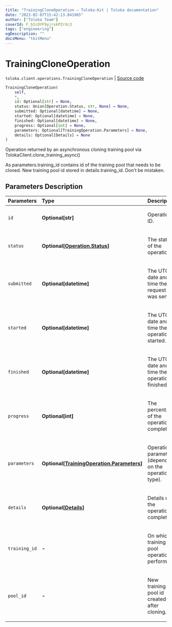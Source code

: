```yaml
---
title: "TrainingCloneOperation — Toloka-Kit | Toloka documentation"
date: "2023-02-07T15:42:13.841965"
author: ["Toloka Team"]
coverId: F_bIcOYF9yjrxkPZrXc3
tags: ["engineering"]
ogDescription: ""
docsMenu: "tkitMenu"
---
```


# TrainingCloneOperation
`toloka.client.operations.TrainingCloneOperation` | [Source code](https://github.com/Toloka/toloka-kit/blob/v1.1.3/src/client/operations.py#L213)

```python
TrainingCloneOperation(
    self,
    *,
    id: Optional[str] = None,
    status: Union[Operation.Status, str, None] = None,
    submitted: Optional[datetime] = None,
    started: Optional[datetime] = None,
    finished: Optional[datetime] = None,
    progress: Optional[int] = None,
    parameters: Optional[TrainingOperation.Parameters] = None,
    details: Optional[Details] = None
)
```

Operation returned by an asynchronous cloning training pool via TolokaClient.clone_training_async()

As parameters.training_id contains id of the training pool that needs to be cloned.
New training pool id stored in details.training_id.
Don't be mistaken.

## Parameters Description

| Parameters | Type | Description |
| :----------| :----| :-----------|
`id`|**Optional\[str\]**|<p>Operation ID.</p>
`status`|**Optional\[[Operation.Status](/docs-new/toloka-kit/reference/toloka.client.operations.Operation.Status)\]**|<p>The status of the operation.</p>
`submitted`|**Optional\[datetime\]**|<p>The UTC date and time the request was sent.</p>
`started`|**Optional\[datetime\]**|<p>The UTC date and time the operation started.</p>
`finished`|**Optional\[datetime\]**|<p>The UTC date and time the operation finished.</p>
`progress`|**Optional\[int\]**|<p>The percentage of the operation completed.</p>
`parameters`|**Optional\[[TrainingOperation.Parameters](/docs-new/toloka-kit/reference/toloka.client.operations.TrainingOperation.Parameters)\]**|<p>Operation parameters (depending on the operation type).</p>
`details`|**Optional\[[Details](/docs-new/toloka-kit/reference/toloka.client.operations.TrainingCloneOperation.Details)\]**|<p>Details of the operation completion.</p>
`training_id`|**-**|<p>On which training pool operation is performed.</p>
`pool_id`|**-**|<p>New training pool id created after cloning.</p>
